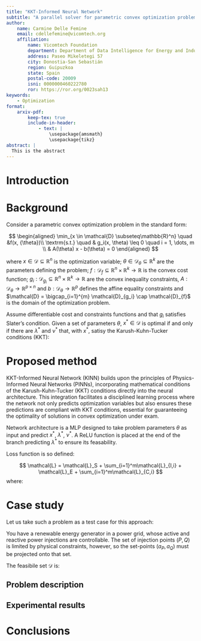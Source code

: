 ```yaml
---
title: "KKT-Informed Neural Network"
subtitle: "A parallel solver for parametric convex optimization problem"
author: 
    name: Carmine Delle Femine
    email: cdellefemine@vicomtech.org
    affiliation:
        name: Vicomtech Foundation
        department: Department of Data Intelligence for Energy and Industrial Processes
        address: Paseo Mikeletegi 57
        city: Donostia-San Sebastián
        region: Guipuzkoa
        state: Spain
        postal-code: 20009
        isni: 0000000460222780
        ror: https://ror.org/0023sah13
keywords:
    - Optimization
format:
    arxiv-pdf:
        keep-tex: true
        include-in-header:
            - text: |
                \usepackage{amsmath}
                \usepackage{tikz}
abstract: |
  This is the abstract  
---
```


# Introduction

# Background

Consider a parametric convex optimization problem in the standard form:

$$
\begin{aligned}
\min_{x \in \mathcal{D} \subseteq\mathbb{R}^n} \quad &f(x, {\theta})\\
\textrm{s.t.} \quad & g_i(x, \theta) \leq 0 \quad i = 1, \dots, m \\
& A(\theta) x - b(\theta) = 0
\end{aligned}
$$

where $x \in \mathcal{D} \subseteq\mathbb{R}^n$ is the optimization variable; $\theta \in \mathcal{D}_\theta \subseteq \mathbb{R}^k$ are the parameters defining the problem; $f: \mathcal{D}_f \subseteq\mathbb{R}^n \times \mathbb{R}^k \to \mathbb{R}$ is the convex cost function; $g_i: \mathcal{D}_{g_i} \subseteq\mathbb{R}^n \times \mathbb{R}^k \to \mathbb{R}$ are the convex inequality constraints, $A: \mathcal{D}_\theta \to \mathbb{R}^{p \times n}$ and $b: \mathcal{D}_\theta \to \mathbb{R}^{p}$ defines the affine equality constraints and $\mathcal{D} = \bigcap_{i=1}^{m} \mathcal{D}_{g_i} \cap \mathcal{D}_{f}$ is the domain of the optimization problem.

Assume differentiable cost and constraints functions and that $g_i$ satisfies Slater's condition. Given a set of parameters $\theta$, $x^* \in \mathcal{D}$ is optimal if and only if there are $\lambda^*$ and $\nu^*$ that, with $x^*$, satisy the Karush-Kuhn-Tucker conditions (KKT):

```{=tex}
\begin{align}
    A(\theta) x^* - b(\theta) = 0&\\
    g_i(x^*, \theta) \leq 0& \quad i=1,\dots, m\\
    \lambda_i^* \geq 0& \quad i=1,\dots, m\\
    \lambda_i^* g_i(x^*, \theta) = 0& \quad i=1,\dots, m\\
    \nabla_{x^*} f(x^*, \theta) + \sum\nolimits_{i=1}^m \lambda^*_i\nabla_{x^*} g_i(x^*, \theta) + A^T\nu^* = 0 &
\end{align}
```
# Proposed method

KKT-Informed Neural Network (KINN) builds upon the principles of Physics-Informed Neural Networks (PINNs), incorporating mathematical conditions of the Karush-Kuhn-Tucker (KKT) conditions directly into the neural architecture. This integration facilitates a disciplined learning process where the network not only predicts optimization variables but also ensures these predictions are compliant with KKT conditions, essential for guaranteeing the optimality of solutions in convex optimization under exam.

Network architecture is a MLP designed to take problem parameters $\theta$ as input and predict $x^*$, $\lambda^*$, $\nu^*$. A ReLU function is placed at the end of the branch predicting $\lambda^*$ to ensure its feasability.

```{=tex}
\begin{align}
\hat{x}, \hat{\lambda}, \hat{\nu} &= \textrm{KINN}(\theta)\\
\hat{\lambda} &\in \mathbb{R}⁰_+
\end{align}
```

Loss function is so defined:

$$
\mathcal{L} = \mathcal{L}_S + \sum_{i=1}^m\mathcal{L}_{I,i} + \mathcal{L}_E  + \sum_{i=1}^m\mathcal{L}_{C,i} 
$$
where:

```{=tex}
\begin{align}
    \mathcal{L}_S =& \|\nabla_{\hat{x}} f(\hat{x}, \theta) + \sum\nolimits_{i=1}^m \hat{\lambda}_i\nabla_{\hat{x}} g_i(\hat{x}, \theta) + A^T\hat{\nu}\|\\ 
    \mathcal{L}_{I,i}  =& \|\max(0, g_i(\hat{x}, \theta))\|\\
    \mathcal{L}_E =& \|A(\theta) \hat{x} - b(\theta)\|\\
    \mathcal{L}_{C,i}  =& \|\hat{\lambda}_i g_i(\hat{x}, \theta)\|\\
\end{align}
```
# Case study
Let us take such a problem as a test case for this approach:

You have a renewable energy generator in a power grid, whose active and reactive power injections are controllable. The set of injection points $(P,Q)$ is limited by physical constraints, however, so the set-points $(a_P, a_Q)$ must be projected onto that set.

The feasibile set $\mathcal{D}$ is:

\begin{equation}
\mathcal{D} = \{(P, Q) \in \mathbb{R}² | \underline{P}_g \leq P \leq P^{\textrm{(max)}}_{g,t}\}
\end{equation}
\begin{center}
\begin{tikzpicture}

% Assi


% Area grigia
\fill[gray!20] (0,-3) rectangle (5,3);
\fill[gray!20] (5,-2) rectangle (6,2);
\fill[gray!20] (5,2) -- (6,2) -- (5,3) -- cycle;
\fill[gray!20] (5,-2) -- (6,-2) -- (5,-3) -- cycle;
% Linee tratteggiate orizzontali per Q
\draw (0,3) -- (5,3);
\draw[dashed] (0,2) -- (6,2);
\draw[dashed] (0,-2) -- (6,-2);
\draw (0,-3) -- (5,-3);

% Linee tratteggiate verticali per P
\draw[dashed] (5,3) -- (5,-3);

% Etichette per Q
\node at (-0.3,3) {$Q_g$};
\node at (-0.5,2) {$Q_g^+$};
\node at (-0.3,-2) {$Q_g⁻$};
\node at (-0.5,-3) {$\underline{Q}_g$};

% Etichette per P
\node at (5,0.3) {$P_g^+$};
\node at (6,-0.3) {$\overline{P}_g$};

% Linee inclinate e relative etichette
\draw (5,3) -- (6,2);
\draw (5,-3) -- (6,-2);

\draw (6,1.5) -- (6,-2);
\node at (6.7,2) {$\tau_g^{(1)} P + \rho_g^{(1)}$};
\node at (6.7,-2) {$\tau_g^{(2)} P + \rho_g^{(2)}$};

\draw[->] (-0.5,0) -- (6.5,0) node[right] {$P$};
\draw[->] (0,-3.5) -- (0,3.5) node[above] {$Q$};
\end{tikzpicture}
\end{center}
## Problem description

## Experimental results

# Conclusions